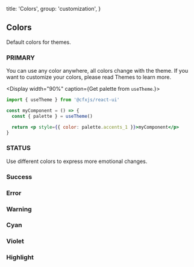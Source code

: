 
  title: 'Colors',
  group: 'customization',
}

## Colors

Default colors for themes.

<Spacer y={2} />

### PRIMARY

You can use any color anywhere, all colors change with the theme.
If you want to customize your colors, please read <NextLink href="/en-us/guide/themes"><Link>Themes</Link></NextLink> to learn more.

<Display width="90%" caption={<span>Get palette from <Code>useTheme</Code>.</span>}>

```jsx
import { useTheme } from '@cfxjs/react-ui'

const myComponent = () => {
  const { palette } = useTheme()

  return <p style={{ color: palette.accents_1 }}>myComponent</p>
}
```

</Display>
<Spacer y={1} />
<Colors type="normal" />
<Spacer y={3} />

### STATUS

Use different colors to express more emotional changes.

### Success

<Spacer y={0.75} />
<Colors type="success" />
<Spacer y={3} />

### Error

<Spacer y={0.75} />
<Colors type="error" />
<Spacer y={3} />

### Warning

<Spacer y={0.75} />
<Colors type="warning" />
<Spacer y={3} />

### Cyan

<Spacer y={0.75} />
<Colors type="cyan" />
<Spacer y={3} />

### Violet

<Spacer y={0.75} />
<Colors type="violet" />
<Spacer y={3} />

### Highlight

<Spacer y={0.75} />
<Colors type="highlight" />
<Spacer y={3} />

